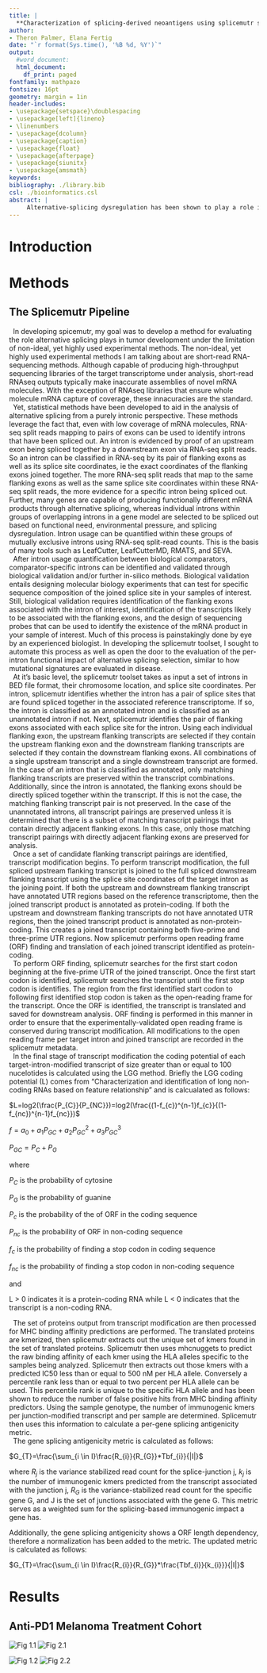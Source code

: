 ```yaml
---
title: |
  **Characterization of splicing-derived neoantigens using splicemutr shows their independence from TMB and potential as a biomarker for immunotherapy response**
author:
- Theron Palmer, Elana Fertig
date: "`r format(Sys.time(), '%B %d, %Y')`"
output:
  #word_document: 
  html_document: 
    df_print: paged
fontfamily: mathpazo
fontsize: 16pt
geometry: margin = 1in
header-includes:
- \usepackage{setspace}\doublespacing
- \usepackage[left]{lineno}
- \linenumbers
- \usepackage{dcolumn}
- \usepackage{caption}
- \usepackage{float}
- \usepackage{afterpage}
- \usepackage{siunitx}
- \usepackage{amsmath}
keywords: 
bibliography: ./library.bib
csl: ./bioinformatics.csl
abstract: |
     Alternative-splicing dysregulation has been shown to play a role in cancer oncogenesis, conferring survival benefits to tumors. Yet, similar to mutation-caused tumor immunity, alternative-splicing dysregulation in cancer has also been shown to create neoepitopes capable of causing an immune response. In this work, we develop a new bioinformatics pipeline, splicemutr, to characterize alternative splicing as a missing source of antigens in cancer from a splice-junction perspective. The splicemutr pipeline identifies antigenic, splice variants by kmerizing differentially spliced transcripts and performing mhc-binding affinity prediction using mhcnuggets. To benchmark this algorithm on established splicing alterations, we first apply our approach to HPV-positive head and neck tumors and find that splicemutr shows enrichment of immunogenic trans-splicing events and evidence for selection against immunogen-causing splice-junctions when compared to normal. Further expanding this to pan-cancer analysis in The Cancer Genome Analysis (TCGA) enables us to evaluate the extent to which alternative splicing relates to common immunogenic biomarkers, including notably tumor mutation burden. Using splicemutr, we show that within 14 cancer types, splicing antigenicity does not correlate with the tumor mutation burden, showing splicing antigenicity to be independent from a common biomarker of tumor response to treatment. To further relate splicing antigens to the efficacy of immunotherapy, we apply our pipeline to compare splicing-based antigenicity in PD1 resistant 4T1MSI implanted Balb/cJ mice sensitized to nivolumab immunotherapy through combination therapy with a BET inhibitor (BETi) and in post-treament samples from an advanced melanoma clinical trial cohort treated with combination nivolumab and ipimulimab. In the mouse experiment, the nivolumab-BETi combination arm showed marked tumor shrinkage compared to the control and nivolumab alone arms. Using splicemutr, we show that the splicing antigenicity increases from combination therapy to nivolumab alone to the untreated arm, suggesting depletion of splicing-based antigens in those samples that respond well to treatment. In the advanced melanoma clinical trial cohort treated with combination nivolumab and ipimulimab, we show that the splicing-based antigenicity is higher in the non-responders than responders. Based upon our mouse data, we hypothezies that the post-treament human data has decreased splicing-based antigens as the tumor clones containing them may be targeted by the immune system and depleted during successful immunotherapy response. Altogether, these data suggest the potential role of splicing as candidate antigens in cancer and use of our splicemutr pipeline for biomarker discovery based upon splicing antigenicity. 
---
```


# Introduction

# Methods

## The Splicemutr Pipeline

|   In developing spicemutr, my goal was to develop a method for evaluating the role alternative splicing plays in tumor development under the limitation of non-ideal, yet highly used experimental methods. The non-ideal, yet highly used experimental methods I am talking about are short-read RNA-sequencing methods. Although capable of producing high-throughput sequencing libraries of the target transcriptome under analysis, short-read RNAseq outputs typically make inaccurate assemblies of novel mRNA molecules. With the exception of RNAseq libraries that ensure whole molecule mRNA capture of coverage, these innacuracies are the standard. 

|   Yet, statistical methods have been developed to aid in the analysis of alternative splicing from a purely intronic perspective. These methods leverage the fact that, even with low coverage of mRNA molecules, RNA-seq split reads mapping to pairs of exons can be used to identify introns that have been spliced out. An intron is evidenced by proof of an upstream exon being spliced together by a downstream exon via RNA-seq split reads. So an intron can be classified in RNA-seq by its pair of flanking exons as well as its splice site coordinates, ie the exact coordinates of the flanking exons joined together. The more RNA-seq split reads that map to the same flanking exons as well as the same splice site coordinates within these RNA-seq split reads, the more evidence for a specific intron being spliced out. Further, many genes are capable of producing functionally different mRNA products through alternative splicing, whereas individual introns within groups of overlapping introns in a gene model are selected to be spliced out based on functional need, environmental pressure, and splicing dysregulation. Intron usage can be quantified within these groups of mutually exclusive introns using RNA-seq split-read counts. This is the basis of many tools such as LeafCutter, LeafCutterMD, RMATS, and SEVA.

|   After intron usage quantification between biological comparators, comparator-specific introns can be identified and validated through biological validation and/or further in-silico methods. Biological validation entails designing molecular biology experiments that can test for specific sequence composition of the joined splice site in your samples of interest. Still, biological validation requires identification of the flanking exons associated with the intron of interest, identification of the transcripts likely to be associated with the flanking exons, and the design of sequencing probes that can be used to identify the existence of the mRNA product in your sample of interest. Much of this process is painstakingly done by eye by an experienced biologist. In developing the splicemutr toolset, I sought to automate this process as well as open the door to the evaluation of the per-intron functional impact of alternative splicing selection, similar to how mutational signatures are evaluated in disease. 

|   At it's basic level, the splicemutr toolset takes as input a set of introns in BED file format, their chromosome location, and splice site coordinates. Per intron, splicemutr identifies whether the intron has a pair of splice sites that are found spliced together in the associated reference transcriptome. If so, the intron is classified as an annotated intron and is classified as an unannotated intron if not. Next, splicemutr identifies the pair of flanking exons associated with each splice site for the intron. Using each individual flanking exon, the upstream flanking transcripts are selected if they contain the upstream flanking exon and the downstream flanking transcripts are selected if they contain the downstream flanking exons. All combinations of a single upstream transcript and a single downstream transcript are formed. In the case of an intron that is classified as annotated, only matching flanking transcripts are preserved within the transcript combinations. Additionally, since the intron is annotated, the flanking exons should be directly spliced together within the transcript. If this is not the case, the matching flanking transcript pair is not preserved. In the case of the unannotated introns, all transcript pairings are preserved unless it is determined that there is a subset of matching transcript pairings that contain directly adjacent flanking exons. In this case, only those matching transcript pairings with directly adjacent flanking exons are preserved for analysis. 

|   Once a set of candidate flanking transcript pairings are identified, transcript modification begins. To perform transcript modification, the full spliced upstream flanking transcript is joined to the full spliced downstream flanking transcript using the splice site coordinates of the target intron as the joining point. If both the upstream and downstream flanking transcript have annotated UTR regions based on the reference transcriptome, then the joined transcript product is annotated as protein-coding. If both the upstream and downstream flanking transcripts do not have annotated UTR regions, then the joined transcript product is annotated as non-protein-coding. This creates a joined transcript containing both five-prime and three-prime UTR regions. Now splicemutr performs open reading frame (ORF) finding and translation of each joined transcript identified as protein-coding.

|   To perform ORF finding, splicemutr searches for the first start codon beginning at the five-prime UTR of the joined transcript. Once the first start codon is identified, splicemutr searches the transcript until the first stop codon is identifies. The region from the first identified start codon to following first identified stop codon is taken as the open-reading frame for the transcript. Once the ORF is identified, the transcript is translated and saved for downstream analysis. ORF finding is performed in this manner in order to ensure that the experimentally-validated open reading frame is conserved during transcript modification. All modifications to the open reading frame per target intron and joined transcript are recorded in the splicemutr metadata. 

|   In the final stage of transcript modification the coding potential of each target-intron-modified transcript of size greater than or equal to 100 nucelotides is calculated using the LGG method. Briefly the LGG coding potential (L) comes from "Characterization and identification of long non-coding RNAs based on feature relationship" and is calcualated as follows:


$L=log2(\frac{P_{C}}{P_{NC}})=log2(\frac{(1-f_{c})^{n-1}f_{c}}{(1-f_{nc})^{n-1}f_{nc}})$ 

$f=a_{0} + a_{1}P_{GC} + a_{2}P_{GC}^{2} + a_{3}P_{GC}^{3}$

$P_{GC}=P_{C}+P_{G}$

where

$P_{C}$ is the probability of cytosine

$P_{G}$ is the probability of guanine

$P_{c}$ is the probability of the of ORF in the coding sequence

$P_{nc}$ is the probability of ORF in non-coding sequence

$f_{c}$ is the probability of finding a stop codon in coding sequence

$f_{nc}$ is the probability of finding a stop codon in non-coding sequence

and

L > 0 indicates it is a protein-coding RNA while L < 0 indicates that the transcript is a non-coding RNA.

|   The set of proteins output from transcript modification are then processed for MHC binding affinity predictions are performed. The translated proteins are kmerized, then splicemutr extracts out the unique set of kmers found in the set of translated proteins. Splicemutr then uses mhcnuggets to predict the raw binding affinity of each kmer using the HLA alleles specific to the samples being analyzed. Splicemutr then extracts out those kmers with a predicted IC50 less than or equal to 500 nM per HLA allele. Conversely a percentile rank less than or equal to two percent per HLA allele can be used. This percentile rank is unique to the specific HLA allele and has been shown to reduce the number of false positive hits from MHC binding affinity predictors. Using the sample genotype, the number of immunogenic kmers per junction-modified transcript and per sample are determined. Splicemutr then uses this information to calculate a per-gene splicing antigenicity metric.

|   The gene splicing antigenicity metric is calculated as follows: 

$G_{T}=\frac{\sum_{i \in I}\frac{R_{i}}{R_{G}}*Tbf_{i}}{|I|}$ 

where $R_{j}$ is the variance stabilized read count for the splice-junction j, $k_{j}$ is the number of immunogenic kmers predicted from the transcript associated with the junction j, $R_{G}$ is the variance-stabilized read count for the specific gene G, and J is the set of junctions associated with the gene G. This metric serves as a weighted sum for the splicing-based immunogenic impact a gene has.

| Additionally, the gene splicing antigenicity shows a ORF length dependency, therefore a normalization has been added to the metric. The updated metric is calculated as follows:

$G_{T}=\frac{\sum_{i \in I}\frac{R_{i}}{R_{G}}*\frac{Tbf_{i}}{k_{i}}}{|I|}$ 

# Results

## Anti-PD1 Melanoma Treatment Cohort

![Fig 1.1](Fig1.png "No length norm")
![Fig 2.1](Fig2.png "No length norm")

![Fig 1.2](Fig1_len_norm.png "Length norm")
![Fig 2.2](Fig2_len_norm.png "Length norm")



